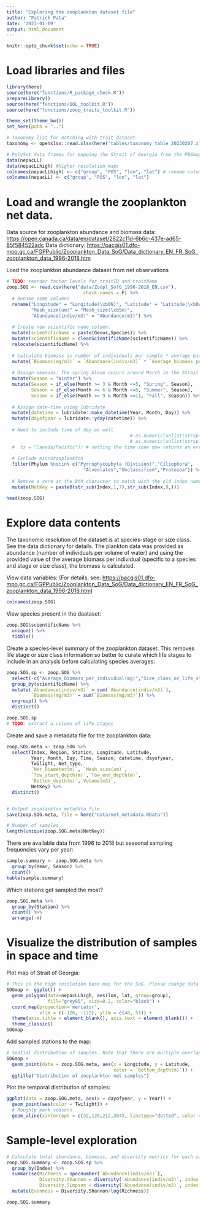```yaml
---
title: "Exploring the zooplankton dataset file"
author: "Patrick Pata"
date: '2023-01-09'
output: html_document
---
```


```r
knitr::opts_chunk$set(echo = TRUE)
```

# Load libraries and files

```r
library(here)
source(here("functions/R_package_check.R"))
prepareLibrary()
source(here("functions/QOL_toolkit.R"))
source(here("functions/zoop_traits_toolkit.R"))

theme_set(theme_bw())
set_here(path = "..")

# Taxonomy list for matching with trait dataset
taxonomy <- openxlsx::read.xlsx(here("tables/taxonomy_table_20230207.xlsx"))

# PolySet data frames for mapping the Strait of Georgia from the PBSmapping package
data(nepacLL)
data(nepacLLhigh) #higher resolution maps
colnames(nepacLLhigh) <- c("group", "POS", "lon", "lat") # rename columns
colnames(nepacLL) <- c("group", "POS", "lon", "lat")

```

# Load and wrangle the zooplankton net data.

Data source for zooplankton abundance and biomass data: <https://open.canada.ca/data/en/dataset/2822c11d-6b6c-437e-ad65-85f584522adc> Data dictionary: <https://pacgis01.dfo-mpo.gc.ca/FGPPublic/Zooplankton_Data_SoG/Data_dictionary_EN_FR_SoG_zooplankton_data_1996-2018.htm>

Load the zooplankton abundance dataset from net observations

```r

# TODO: reorder factor levels for traitID and traitName
zoop.SOG <- read.csv(here("data/Zoopl_SofG_1996-2018_EN.csv"),
                            check.names = F) %>% 
  # Rename some columns
  rename("Longitude" = "Longitude(\xb0N)", "Latitude" = "Latitude(\xb0W)",
         "Mesh_size(um)" = "Mesh_size(\xb5m)",
         "Abundance(indiv/m3)" = "Abundance(m3)") %>% 
  
  # Create new scientific name column.
  mutate(scientificName = paste(Genus,Species)) %>% 
  mutate(scientificName = cleanScientificName(scientificName)) %>% 
  relocate(scientificName) %>% 
  
  # Calculate biomass as number of individuals per sample * average biomass per individual
  mutate(`Biomass(mg/m3)` = `Abundance(indiv/m3)` * `Average_biomass_per_individual(mg)`) %>% 
  
  # Assign seasons: The spring bloom occurs around March in the Strait of Georgia and so "spring" is set to be March-April-May
  mutate(Season = "Winter") %>% 
  mutate(Season = if_else(Month >= 3 & Month <=5, "Spring", Season),
         Season = if_else(Month >= 6 & Month <=8, "Summer", Season),
         Season = if_else(Month >= 9 & Month <=11, "Fall", Season)) %>% 
  
  # Assign date-time using lubridate
  mutate(datetime = lubridate::make_datetime(Year, Month, Day)) %>% 
  mutate(dayofyear = lubridate::yday(datetime)) %>% 
  
  # Need to include time of day as well     
                                             # as.numeric(unlist(strsplit(Time,split=":"))[1]),
                                             # as.numeric(unlist(strsplit(Time,split=":"))[2])))
  #  tz = "Canada/Pacific")) # setting the time zone now returns an error. Need to figure out why.
  
  # Exclude microzooplankton
  filter(Phylum %notin% c("Pyrrophycophyta (Division)","Ciliophora",
                            "Alveolates","Unclassified","Protozoa")) %>% 
  
  # Remove a zero at the 8th character to match with the old index names
  mutate(NetKey = paste0(str_sub(Index,1,7),str_sub(Index,9,)))

head(zoop.SOG)
```

# Explore data contents

The taxonomic resolution of the dataset is at species-stage or size class. See the data dictionary for details. The plankton data was provided as abundance (number of individuals per volume of water) and using the provided value of the average biomass per individual (specific to a species and stage or size class), the biomass is calculated.

View data variables: (For details, see: <https://pacgis01.dfo-mpo.gc.ca/FGPPublic/Zooplankton_Data_SoG/Data_dictionary_EN_FR_SoG_zooplankton_data_1996-2018.htm>)

```r
colnames(zoop.SOG)
```

View species present in the daataset:

```r
zoop.SOG$scientificName %>%
  unique() %>%
  tibble()
```

Create a species-level summary of the zooplankton dataset. This removes life stage or size class information so better to curate which life stages to include in an analysis before calculating species averages:

```r
zoop.SOG.sp <- zoop.SOG %>% 
  select(-c("Average_biomass_per_individual(mg)","Size_class_or_life_stage")) %>% 
  group_by(scientificName) %>% 
  mutate(`Abundance(indiv/m3)` = sum(`Abundance(indiv/m3)`),
         `Biomass(mg/m3)` = sum(`Biomass(mg/m3)`)) %>% 
  ungroup() %>% 
  distinct()

zoop.SOG.sp
# TODO: extract a column of life stages
```

Create and save a metadata file for the zooplankton data:

```r
zoop.SOG.meta <- zoop.SOG %>% 
  select(Index, Region, Station, Longitude, Latitude,
         Year, Month, Day, Time, Season, datetime, dayofyear,
         Twilight, Net_type,
         `Net_Diameter(m)`, `Mesh_size(um)`, 
         `Tow_start_depth(m)`,`Tow_end_depth(m)`,
         `Bottom_depth(m)`,`Volume(m3)`,
         NetKey) %>% 
  distinct()


# Output zooplankton metadata file
save(zoop.SOG.meta, file = here("data/net_metadata.RData"))

# Number of samples
length(unique(zoop.SOG.meta$NetKey))
```

There are available data from 1996 to 2018 but seasonal sampling frequencies vary per year:

```r
sample.summary <- zoop.SOG.meta %>% 
  group_by(Year, Season) %>% 
  count()
kable(sample.summary)
```

Which stations get sampled the most?

```r
zoop.SOG.meta %>% 
  group_by(Station) %>% 
  count() %>% 
  arrange(-n)
```

# Visualize the distribution of samples in space and time

Plot map of Strait of Georgia:

```r
# This is the high resolution base map for the SoG. Please change data = "nepacLL" if a lower resolution without some small islands is preferred.
SOGmap <- ggplot() + 
  geom_polygon(data=nepacLLhigh, aes(lon, lat, group=group), 
               fill="grey85", size=0.2, color="black") +
  coord_map(projection='mercator', 
            xlim = c(-126, -122), ylim = c(48, 51)) + 
  theme(axis.title = element_blank(), axis.text = element_blank()) +
  theme_classic()
SOGmap
```

Add sampled stations to the map:

```r
# Spatial distribution of samples. Note that there are multiple overlapping points and there are a few stations that are regularly sampled.
SOGmap +
  geom_point(data = zoop.SOG.meta, aes(x = Longitude, y = Latitude,
                                       color = `Bottom_depth(m)`)) +
  ggtitle("Distribution of zooplankton net samples")
```

Plot the temporal distribution of samples:

```r
ggplot(data = zoop.SOG.meta, aes(x = dayofyear, y = Year)) +
  geom_point(aes(color = Twilight)) +
  # Roughly mark seasons
  geom_vline(xintercept = c(32,120,212,304), linetype="dotted", color = "blue")
```

# Sample-level exploration

```r
# Calculate total abundance, biomass, and diversity metrics for each sample
zoop.SOG.summary <- zoop.SOG.sp %>% 
  group_by(Index) %>% 
  summarise(Richness = specnumber(`Abundance(indiv/m3)`),
            Diversity.Shannon = diversity(`Abundance(indiv/m3)`, index = "shannon"),
            Diversity.Simpson = diversity(`Abundance(indiv/m3)`, index = "simpson")) %>% 
  mutate(Evenness = Diversity.Shannon/log(Richness))

zoop.SOG.summary
```
